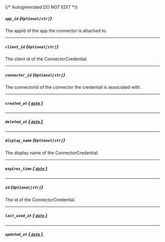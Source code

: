 {/* Autogenerated DO NOT EDIT  */}
##### `app_id` *{`Optional[str]`}*
The appId of the app the connector is attached to.

---
##### `client_id` *{`Optional[str]`}*
The client id of the ConnectorCredential.

---
##### `connector_id` *{`Optional[str]`}*
The connectorId of the connector the credential is associated with.

---
##### `created_at` [*{ `date` }*](https://docs.python.org/3/library/datetime.html#date-objects)

---
##### `deleted_at` [*{ `date` }*](https://docs.python.org/3/library/datetime.html#date-objects)

---
##### `display_name` *{`Optional[str]`}*
The display name of the ConnectorCredential.

---
##### `expires_time` [*{ `date` }*](https://docs.python.org/3/library/datetime.html#date-objects)

---
##### `id` *{`Optional[str]`}*
The id of the ConnectorCredential.

---
##### `last_used_at` [*{ `date` }*](https://docs.python.org/3/library/datetime.html#date-objects)

---
##### `updated_at` [*{ `date` }*](https://docs.python.org/3/library/datetime.html#date-objects)



